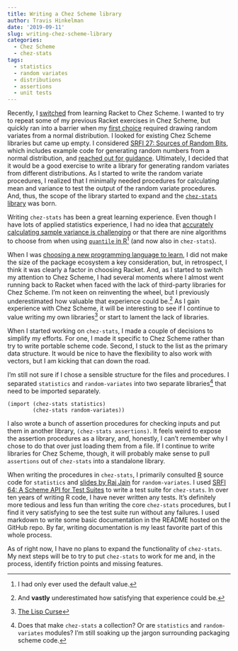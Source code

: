 ```yaml
---
title: Writing a Chez Scheme library
author: Travis Hinkelman
date: '2019-09-11'
slug: writing-chez-scheme-library
categories:
  - Chez Scheme
  - chez-stats
tags:
  - statistics
  - random variates
  - distributions
  - assertions
  - unit tests
---
```


Recently, I [switched](/post/exploring-scheme-implementations/) from learning Racket to Chez Scheme. I wanted to try to repeat some of my previous Racket exercises in Chez Scheme, but quickly ran into a barrier when my [first choice](/post/stochastic-population-model-r-racket/) required drawing random variates from a normal distribution. I looked for existing Chez Scheme libraries but came up empty. I considered [SRFI 27: Sources of Random Bits](https://srfi.schemers.org/srfi-27/srfi-27.html), which includes example code for generating random numbers from a normal distribution, and [reached out for guidance](https://www.reddit.com/r/scheme/comments/cnw0cy/generating_random_variates/). Ultimately, I decided that it would be a good exercise to write a library for generating random variates from different distributions. As I started to write the random variate procedures, I realized that I minimally needed procedures for calculating mean and variance to test the output of the random variate procedures. And, thus, the scope of the library started to expand and the [`chez-stats` library](https://github.com/hinkelman/chez-stats) was born. 

Writing `chez-stats` has been a great learning experience. Even though I have lots of applied statistics experience, I had no idea that [accurately calculating sample variance is challenging](https://www.johndcook.com/blog/standard_deviation/) or that there are nine algorithms to choose from when using [`quantile` in R](https://stat.ethz.ch/R-manual/R-devel/library/stats/html/quantile.html)^[I had only ever used the default value.] (and now also in `chez-stats`). 

When I was [choosing a new programming language to learn](/post/programming-horizons/), I did not make the size of the package ecosystem a key consideration, but, in retrospect, I think it was clearly a factor in choosing Racket. And, as I started to switch my attention to Chez Scheme, I had several moments where I almost went running back to Racket when faced with the lack of third-party libraries for Chez Scheme. I'm not keen on reinventing the wheel, but I previously underestimated how valuable that experience could be.^[And **vastly** underestimated how satisfying that experience could be.] As I gain experience with Chez Scheme, it will be interesting to see if I continue to value writing my own libraries^[[The Lisp Curse](http://www.winestockwebdesign.com/Essays/Lisp_Curse.html)] or start to lament the lack of libraries. 

When I started working on `chez-stats`, I made a couple of decisions to simplify my efforts. For one, I made it specific to Chez Scheme rather than try to write portable scheme code. Second, I stuck to the list as the primary data structure. It would be nice to have the flexibility to also work with vectors, but I am kicking that can down the road.

I'm still not sure if I chose a sensible structure for the files and procedures. I separated `statistics` and `random-variates` into two separate libraries^[Does that make `chez-stats` a collection? Or are `statistics` and `random-variates` modules? I'm still soaking up the jargon surrounding packaging scheme code.] that need to be imported separately.

```
(import (chez-stats statistics)
        (chez-stats random-variates))
```

I also wrote a bunch of assertion procedures for checking inputs and put them in another library, `(chez-stats assertions)`. It feels weird to expose the assertion procedures as a library, and, honestly, I can't remember why I chose to do that over just loading them from a file. If I continue to write libraries for Chez Scheme, though, it will probably make sense to pull `assertions` out of `chez-stats` into a standalone library. 

When writing the procedures in `chez-stats`, I primarily consulted [R](https://www.r-project.org) source code for `statistics` and [slides by Raj Jain](https://www.cse.wustl.edu/~jain/books/ftp/ch5f_slides.pdf) for `random-variates`. I used [SRFI 64: A Scheme API for Test Suites](https://srfi.schemers.org/srfi-64/srfi-64.html) to write a test suite for `chez-stats`. In over ten years of writing R code, I have never written any tests. It's definitely more tedious and less fun than writing the core `chez-stats` procedures, but I find it very satisfying to see the test suite run without any failures. I used markdown to write some basic documentation in the README hosted on the GitHub repo. By far, writing documentation is my least favorite part of this whole process.

As of right now, I have no plans to expand the functionality of `chez-stats`. My next steps will be to try to put `chez-stats` to work for me and, in the process, identify friction points and missing features. 
